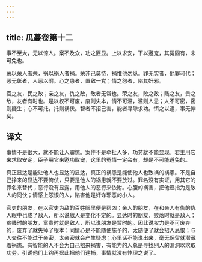 ```yaml
---
---
---
```

title: 瓜蔓卷第十二
---



事不至大，无以惊人。案不及众，功之匪显。上以求安，下以邀宠，其冤固有，未可免也。

荣以荣人者荣，祸以祸人者祸。荣非己莫恃，祸惟他勿纵。罪无实者，他罪可代；恶无彰者，人恶以附。心之患者，置敌一党；情之怨者，陷其奸邪。

官之友，民之敌；亲之友，仇之敌，敌者无常也。荣之友，败之敌；贱之友，贵之敌，友者有时也。是以权不可废，废则失本，情不可滥，滥则人忌；人不可密，密则疑生；心不可托，托则祸伏。智者不招己害，能者寻隙求功。饵之以逮，事无悖矣。

## 译文

事情不是很大，就不能让人震惊。案件不是牵扯人多，功劳就不能显现。君主用它来求取安定，臣子用它来邀功取宠，这里的冤情一定会有，却是不可能避免的。

真正显达是能让他人也显达的显达，真正的祸患是能使他人也致祸的祸患。不是自己挣来的显达不要倚仗，只要是他人的祸患就不要放过。罪名没有实证，用其它的罪名来替代；恶行没有显露，用他人的恶行来依附。心腹的祸害，把他诬指为是敌人的同伙；情感上怨恨的人，陷害他是奸诈邪恶的小人。

官吏的朋友，在以官吏为敌的百姓眼里便是帮凶；亲人的朋友，在和亲人有仇的仇人眼中也成了敌人，所以说敌人是变化不定的。显达时的朋友，败落时就是敌人；贫贱时的朋友，富贵时就是敌人，所以说朋友是暂时的。因此说权力是不可废弃的，废弃了就失掉了根本；同情心是不能随便施予的，太随便了就会招人忌恨；与人交往不能过于亲密，太亲密就会产生疑虑；心里话不能说出来，毫无保留就潜藏着祸患。有智能的人不会为自己招来祸害，有能力的人总是寻找别人的漏洞以求取功劳。引诱他们上钩再据此把他们逮捕，事情就没有悖理之说了。
